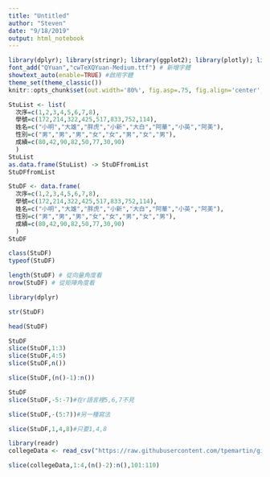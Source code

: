 ```yaml
---
title: "Untitled"
author: "Steven"
date: "9/18/2019"
output: html_notebook
---
```


```r
library(dplyr); library(stringr); library(ggplot2); library(plotly); library(lubridate); library(readr); library(tidyr); library(showtext)
font_add("QYuan","cwTeXQYuan-Medium.ttf") # 新增字體
showtext_auto(enable=TRUE) #啟用字體
theme_set(theme_classic())
knitr::opts_chunk$set(out.width='80%', fig.asp=.75, fig.align='center', fig.showtext=T)
```

```r
StuList <- list(
  次序=c(1,2,3,4,5,6,7,8),
  學號=c(172,214,322,425,517,833,752,114),
  姓名=c("小明","大雄","胖虎","小新","大白","阿華","小英","阿美"),
  性別=c("男","男","男","女","女","男","女","男"),
  成績=c(80,42,90,82,50,77,30,90)
  )
StuList 
as.data.frame(StuList) -> StuDFfromList
StuDFfromList
```

```r
StuDF <- data.frame(
  次序=c(1,2,3,4,5,6,7,8),
  學號=c(172,214,322,425,517,833,752,114),
  姓名=c("小明","大雄","胖虎","小新","大白","阿華","小英","阿美"),
  性別=c("男","男","男","女","女","男","女","男"),
  成績=c(80,42,90,82,50,77,30,90)
  )
StuDF 
```

```r
class(StuDF)
typeof(StuDF)
```

```r
length(StuDF) # 從向量角度看
nrow(StuDF) # 從矩陣角度看
```

```r
library(dplyr)
```

```r
str(StuDF)
```

```r
head(StuDF)
```

```r
StuDF
slice(StuDF,1:3)
slice(StuDF,4:5)
slice(StuDF,n())
```

```r
slice(StuDF,(n()-1):n())
```

```r
StuDF
slice(StuDF,-5:-7)#在r語言裡5,6,7不見
```

```r
slice(StuDF,-(5:7))#另一種寫法
```

```r
slice(StuDF,1,4,8)#只要1,4,8
```

```r
library(readr)
collegeData <- read_csv("https://raw.githubusercontent.com/tpemartin/github-data/master/103_student.csv")
```

```r
slice(collegeData,1:4,(n()-2):n(),101:110)
```


